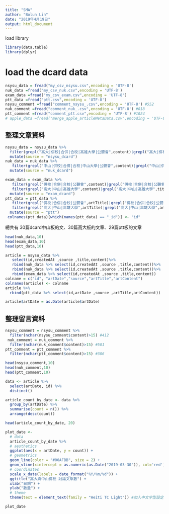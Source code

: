 ```yaml
---
title: "SMA"
author: "Bolun Lin"
date: "2019年4月19日"
output: html_document
---
```

load library
```r
library(data.table)
library(dplyr)
```


# load the dcard data
```r
nsysu_data = fread("my_csv_nsysu.csv",encoding = 'UTF-8')
nuk_data =fread("my_csv_nuk.csv",encoding = 'UTF-8')
exam_data =fread("my_csv_exam.csv",encoding = 'UTF-8')
ptt_data =fread("ptt.csv",encoding = 'UTF-8')
nsysu_comment =fread("comment_nsysu_.csv",encoding = 'UTF-8') #552
nuk_comment =fread("comment_nuk_.csv",encoding = 'UTF-8') #818
ptt_comment =fread("comment_ptt.csv",encoding = 'UTF-8') #1024
# apple_data =fread("merge_apple_articleMetaData.csv",encoding = 'UTF-8') #蘋果資料不佳
```

## 整理文章資料
```r
nsysu_data = nsysu_data %>%
  filter(grepl("高大|併校|合併|合校|高雄大學|公聽會",content)|grepl("高大|併校|合併|合校|高雄大學|公聽會",title))%>%
  mutate(source = "nsysu_dcard")
nuk_data = nuk_data %>%
   filter(grepl("中山|併校|合併|合校|中山大學|公聽會",content)|grepl("中山|併校|合併|合校|中山大學|公聽會",title)) %>%
  mutate(source = "nuk_dcard")

exam_data = exam_data %>%
   filter(grepl("併校|合併|合校|公聽會",content)|grepl("併校|合併|合校|公聽會",title)) %>%
   filter(grepl("高大|中山|高雄大學",content)|grepl("高大|中山|高雄大學",title)) %>%
  mutate(source = "exam_dcard")
ptt_data = ptt_data %>%
   filter(grepl("併校|合併|合校|公聽會",artTitle)|grepl("併校|合併|合校|公聽會",artContent)) %>%
   filter(grepl("高大|中山|高雄大學",artTitle)|grepl("高大|中山|高雄大學",artContent)) %>%
  mutate(source = "ptt")
 colnames(ptt_data)[which(names(ptt_data) == "_id")] <- "id"
```
 總共有 30篇dcard中山板的文、30篇高大板的文章、29篇ptt板的文章

 
 
```r
head(nuk_data,10)
head(exam_data,10)
head(ptt_data,10)
``` 
 
 
 
```r
article = nsysu_data %>%
   select(id,createdAt ,source ,title,content)%>% 
   rbind(nuk_data %>% select(id,createdAt ,source ,title,content))%>%
   rbind(nuk_data %>% select(id,createdAt ,source ,title,content))%>%
   rbind(exam_data %>% select(id,createdAt ,source ,title,content))
colname = c("id", "artDate","source","artTitle","artContent")
colnames(article) <- colname
article %>%
  rbind(ptt_data %>% select(id,artDate ,source ,artTitle,artContent))

article$artDate = as.Date(article$artDate)
```
## 整理留言資料
```r
nsysu_comment = nsysu_comment %>%
  filter(nchar(nsysu_comment$content)>15) #412
 nuk_comment = nuk_comment %>%
  filter(nchar(nuk_comment$content)>15) #501
ptt_comment = ptt_comment %>%
  filter(nchar(ptt_comment$content)>15) #386
```

```r
head(nsysu_comment,10)
head(nuk_comment,10)
head(ptt_comment,10)
```

```r
data <- article %>% 
  select(artDate, id) %>% 
  distinct()
```


```r
article_count_by_date <- data %>% 
  group_by(artDate) %>% 
  summarise(count = n()) %>% 
  arrange(desc(count))

head(article_count_by_date, 20)
```

```r
plot_date <- 
  # data
  article_count_by_date %>% 
  # aesthetics
  ggplot(aes(x = artDate, y = count)) +
  # geometrics
  geom_line(color = "#00AFBB", size = 2) + 
  geom_vline(xintercept = as.numeric(as.Date("2019-03-30")), col='red') + 
  # coordinates
  scale_x_date(labels = date_format("%Y/%m/%d")) +
  ggtitle("高大與中山併校 討論文章數") + 
  xlab("日期") + 
  ylab("數量") + 
  # theme
  theme(text = element_text(family = "Heiti TC Light")) #加入中文字型設定，避免中文字顯示錯誤。

plot_date
```

